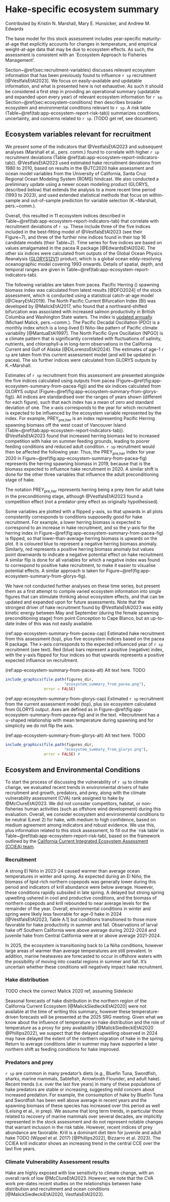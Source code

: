 \newpage

\rfoot{Ecosystem report}

# Hake-specific ecosystem summary {#sec:app-ecosystem-report}

Contributed by Kristin N. Marshall, Mary E. Hunsicker, and Andrew M. Edwards

The base model for this stock assessment includes
year-specific maturity-at-age that explicitly accounts for changes in temperature, and
empirical weight-at-age data that may be due to ecosystem effects. As such, the
assessment is consistent with an `Ecosystem Approach to Fisheries
Management'.

<!-- TODO add ref related to Jenny's talk if Bridget has something. -->

Section~\@ref(sec:recruitment-variables) discusses
relevant ecosystem information that has been previously
found to influence `r sp` recruitment [@VestfalsEtAl2023].
We focus on easily-available and updatable
information, and what is presented here is not exhaustive. As such it should be
considered a first step in providing an operational summary (updatable and
expanded upon every year) of relevant
ecosystem information for `r sp`. Section~\@ref(sec:ecosystem-conditions) then describes
broader ecosystem and environmental conditions relevant to `r sp`. A risk table
(Table~\@ref(tab:app-ecosystem-report-risk-tab)) summarizes conditions, uncertainty,
and concerns related to `r sp`. (TODO get ref, see document).

## Ecosystem variables relevant for recruitment {#sec:recruitment-variables}

We present some of the indicators that @VestfalsEtAl2023
and subsequent analyses (Marshall et al., pers. comm.) found to correlate with
higher
`r sp` recruitment deviations (Table
\@ref(tab:app-ecosystem-report-indicators-tab)).
@VestfalsEtAl2023 used estimated hake recruitment deviations from 1980 to 2010, based on results in
the @JTC2020 hake assessment and ocean model variables from the University of
California, Santa Cruz Regional Ocean Modeling System (ROMS) hindcast. We also conducted a preliminary update using
a newer ocean modeling product (GLORYS, described below) that extends the analysis to a more
recent time period (1993 to 2023), and used extended statistical methods that focus
on within-sample and out-of-sample prediction for variable selection
(K.~Marshall, pers.~comm.).

\begin{table}[hbp]
\centering
\caption{\label{tab:app-ecosystem-report-indicators-tab}Descriptions of easily
available ecosystem variables that were found to influence `r sp`
recruitment either by Vestfals et al. (2023) or our updated analyses (unpublished).
Variables are in order of life-history stage, following Table~A1 of Vestfals et
al. (2023); see that reference for full details. Shelf break is considered
between 100 and 2,000~m isobaths, defining the longitudinal extent for several
variables. The first subscripts refer to life-history stage
(`pre` is preconditioning, while JA is Jan-Apr, in the egg to late larvae stage).}
\centering
\fontsize{10}{12}\selectfont
\begin{tabular}[t]{p{3cm}p{6cm}p{6cm}}
\toprule
Abbreviation~of variable & Definition & Effect on recruitment; expectation for an increase in
variable\\
\midrule

PREY$_{\mbox{pre,her}}$ & Pacific Herring spawning biomass off the west coast of
Vancouver Island & Increased competition with herring on summer feeding grounds
leads to poorer feeding conditions and reduced adult condition;
$\downarrow$ recruitment the following year\\

BI$_{\mbox{pre}}$ & North Pacific Current Bifurcation Index & Northward-shifted
bifurcation leads to increased advection of prey southwards, leading to poorer
feeding conditions off British Columbia, Washington, and Oregon, and reduced
adult condition;
$\downarrow$ recruitment the following year\\

PDO$_{\mbox{pre}}$ & Pacific Decadal Oscillation during preconditioning (Apr-Sep) & Indicator of basin-scale
processes, negative phase linked to higher productivity and improved adult condition (Apr-Sep);
$\downarrow$ recruitment the following year\\

NPGO$_{\mbox{pre}}$ & North Pacific Gyre Oscillation during preconditioning
(Apr-Sep) & Indicator of basin-scale
processes, positive phase linked to higher nutrient concentrations and
productivity, and improved adult condition;
$\uparrow$ recruitment the following year\\

TEMP$_{\mbox{spawn}}$ & Mean temperature during spawning (shelf break,
Jan-Mar, 130-500~m depth, 31-36~\textdegree~N) &
At higher temperatures, fish are less likely to spawn but growth rate of larvae
increases;
$\cup$-shaped relationship with recruitment that year\\

AST$_{\mbox{eggs}}$ & Net along-shore transport (shelf break,
Jan-Mar, 40-60~m depth, 31-36~\textdegree~N)
& Increased northward advection away from juvenile nursery areas decreases
recruitment; $\downarrow$ recruitment that year\\

MLD$_{\mbox{yolk}}$ & Mean mixed layer depth (shelf break
Jan-Apr, 31-36~\textdegree~N)
& Larvae aggregate at base of mixed layer so mixed layer depth may limit how far
they rise in the water column affecting later transport; $\downarrow$ recruitment that year\\

SSH$_{\mbox{JA.c}}$ & Average sea-surface
height off California as an indicator of basin-scale processes (from coast to
30~km offshore, Jan-Apr, 34.5-42.5~\textdegree~N) &
$\uparrow$ recruitment that year\\

MLD$_{\mbox{latelarv}}$ & Mean mixed layer depth (shelf break
Mar-Jun, 31-37~\textdegree~N)
& Larvae aggregate at base of mixed layer so mixed layer depth may limit how far they rise in the
water column affecting later transport; $\uparrow$ recruitment that year\\

PU$_{\mbox{latelarv}}$ & Strength of poleward undercurrent (from coast to 275~m isobath,
Mar-Jun, 75-275~m depth, 33.5-34.5~\textdegree~N)
& Increased northward
advection away from juvenile nursery areas decreases recruitment; $\downarrow$ recruitment that year \\

PRED$_{\mbox{age0.age1hake}}$ & Biomass of age-1 Pacific Hake (from this stock assessment)
& Age-1 hake predate on pelagic juveniles (roughly Apr-Sep); $\downarrow$ recruitment that year \\

\bottomrule
\end{tabular}
\end{table}

Overall, this resulted in 11 ecosystem indices described in Table~\@ref(tab:app-ecosystem-report-indicators-tab) that correlate with recruitment deviations of `r sp`. These include three of the five indices included in
the best-fitting model of @VestfalsEtAl2023 (see their Figure~7), and three of
the further nine indices found in their top 16 candidate models (their
Table~2).
Time series for five indices are based on values amalgamated in the pacea R
package [@EdwardsEtAl2024]. The other six indices
were calculated from outputs of the Global
Ocean Physics Reanalysis ([GLORYS12V1]((https://data.marine.copernicus.eu/product/GLOBAL_MULTIYEAR_PHY_001_030/description))) product, which is a global ocean
eddy-resolving oceanographic model covering 1993 onwards. Details of spatial,
depth, and temporal ranges are given in Table~\@ref(tab:app-ecosystem-report-indicators-tab).

The following variables are taken from pacea. Pacific Herring (\emph{Clupea pallasii}) spawning biomass index was
calculated from latest results [@DFO2024] of the stock assessment, which is conducted using
a statistical catch-at-age model [@ClearyEtAl2019]. The North Pacific Current
Bifurcation Index (BI) was developed by @MalickEtAl2017, who found that a northward-shifted bifurcation was
associated with increased salmon productivity in British Columbia and
Washington State waters. The index is
[updated annually](https://github.com/michaelmalick/bifurcation-index/) (Michael
Malick, pers.~comm.).
The Pacific Decadal Oscillation (PDO) is a monthly index which is a long-lived
El Niño-like pattern of Pacific climate variability [@MantuaEtAl1997].
The North Pacific Gyre Oscillation (NPGO) is a climate pattern
that is significantly correlated with fluctuations of salinity,
nutrients, and chlorophyll-a in long-term observations in the
California Current and Gulf of Alaska [@DiLorenzoEtAl2024].
The estimates of age-1 `r sp` are taken from this current assessment model (and will
be updated in pacea). The six further indices were calculated from
GLORYS outputs by K.~Marshall.

Estimates of `r sp` recruitment from this assessment are presented alongside the
five indices calculated using outputs from pacea
(Figure~\@ref(fig:app-ecosystem-summary-from-pacea-fig))
and the six indices calculated from GLORYS output
(Figure~\@ref(fig:app-ecosystem-summary-from-glorys-fig)).
All indices are standardised over the ranges of years shown (different for each
figure), such that each index has a mean of zero and standard deviation of
one. The x-axis corresponds to the year for which recruitment is expected to be
influenced by the ecosystem variable represented by the index. For example,
PREY$_{\mbox{pre,her}}$ is an index representing Pacific Herring spawning biomass off the west coast of
Vancouver Island (Table~\@ref(tab:app-ecosystem-report-indicators-tab)). @VestfalsEtAl2023 found that increased herring biomass led to
increased competition with hake on summer feeding grounds, leading to poorer
feeding conditions and reduced adult condition. `r sp` recruitment would then be
affected the following year. Thus, the PREY$_{\mbox{pre,her}}$ index for year 2020 in
Figure~\@ref(fig:app-ecosystem-summary-from-pacea-fig)
represents the herring spawning biomass in 2019, because that is the biomass
expected to influence hake recruitment in 2020. A similar shift is done for the
other three variables that influence the adult preconditioning stage of hake.

The notation PREY$_{\mbox{pre,her}}$ represents herring being a prey item for
adult hake in the preconditioning stage, although @VestfalsEtAl2023 found a
competition effect (not a predator-prey effect as originally hypothesised).

Some variables are plotted with a flipped y-axis, so that upwards in all plots
consistently corresponds to conditions supposedly good for hake recruitment.
For example, a lower herring biomass is expected to correspond to an increase in hake
recruitment, and so the y-axis for the herring index in
Figure~\@ref(fig:app-ecosystem-summary-from-pacea-fig)
is flipped, so that lower-than-average herring biomass is upwards on the
plot. It is coloured blue to represent a negative herring biomass
anomaly. Similarly, red represents a positive herring biomass anomaly but
values point downwards to indicate a negative potential effect on hake
recruitment. A similar flip is done for all variables for which a negative index
was found to
correspond to positive hake recruitment, to make it easier to
visualise potential effects. A similar approach is taken for
Figure~\@ref(fig:app-ecosystem-summary-from-glorys-fig).

We have not conducted further analyses on these time series, but present them as
a first attempt to compile varied ecosystem information into single figures that
can
stimulate thinking about ecosystem effects, and
that can be updated and expanded upon for future assessments. Note that the
strongest driver of hake recruitment found by
@VestfalsEtAl2023 was eddy kinetic energy between May and September (during the
female spawning preconditioning stage) from point Conception to Cape Blanco, but
an up-to-date index of this was not easily available.

<!-- Figures currently built in pacea/R-temp/ecosystem-summary-hake-make-figures.R on dev-andy branch -->

(ref:app-ecosystem-summary-from-pacea-cap) Estimated hake recruitment from this assessment (top), plus five ecosystem indices
based on the pacea R package. The x-axis corresponds to the
expected influenced year
of `r sp` recruitment (see
text). Red (blue) bars represent a positive (negative) index, with the y-axis flipped for four
indices so that
upwards represents a positive expected influence on recruitment.

(ref:app-ecosystem-summary-from-pacea-alt) Alt text here. TODO

```r

include_graphics(file.path(figures_dir,
                          "ecosystem_summary_from_pacea.png"),
                 error = FALSE)
```

(ref:app-ecosystem-summary-from-glorys-cap) Estimated `r sp` recruitment from
the current assessment model (top), plus six ecosystem calculated from GLORYS
output. Axes are defined as in
Figure~\@ref(fig:app-ecosystem-summary-from-pacea-fig) and in the
text. *Recruitment has a $\cup$-shaped relationship
with mean temperature during spawning and for simplicity we do not flip the axis.

(ref:app-ecosystem-summary-from-glorys-alt) Alt text here. TODO

```r

include_graphics(file.path(figures_dir,
                          "ecosystem_summary_from_glorys.png"),
                 error = FALSE) #
```

\clearpage

\begin{table}[tbp]
\centering
\caption{\label{tab:app-ecosystem-report-risk-tab}
`Risk table' for Pacific Hake, to document ecosystem and climate factors
potentially affecting stock productivity and uncertainty or other concerns
arising from the stock assessment (see text). Level~1 is a favourable ranking,
Level~2 neutral, and Level~3 is unfavourable. CVA is the Climate Variability
Assessment approach (McClure et al., 2023).}
\centering
\fontsize{10}{12}\selectfont
\begin{tabular}[t]{p{5cm}p{5cm}p{5cm}}
\toprule
Ecosystem and environmental conditions & Assessment data inputs &
Assessment model fits and structural uncertainty\\
\midrule
\begin{itemize}
  \itemindent = -8pt
  \item Recruitment: 2021-2024 recruitment indicators neutral to favorable
  \item Prey: favorable (krill, juvenile hake)
  \item Predators: unfavorable (increasing)
  \item CVA rank: low
  \end{itemize}
  &
  \begin{itemize}
  \itemindent = -8pt
  \item Very reliable catch reporting
  \item Generally well-sampled fishery-dependent and \protect{-independent} age
  compositions
  \item Informative age-2+ fishery-independent survey biomass index every other
  year
  \item Informative age-1 recruitment index every other year
  \item Includes externally estimated time-varying weight-at-age (growth) and
  time-varying and temperature-dependent maturity (fecundity) as data inputs
  \end{itemize}
  &
  \begin{itemize}
  \itemindent = -8pt
  \item Fully Bayesian stock assessment, integrating over multiple sources of
  parametric uncertainty
  \item High recruitment variability and no information on recent recruitment in
  assessment model from 2023 onwards, given no survey in 2024
  \item Key demographics estimated using priors (natural mortality and
  steepness)
  \item Clear identity of large cohorts after at least age-3
  \item Model fits well to age compositions, though occasionally at the expense
  of the survey index of abundance
  \item Uncertain how changes in the distribution of fishing relate to migration
  patterns and stock abundance
  \end{itemize} \\
\hline
Level~2 (medium agreement, robust evidence) & Level~1 & Level 2\\
\bottomrule
\end{tabular}
\end{table}

## Ecosystem and Environmental Conditions {#sec:ecosystem-conditions}

To start the process of discussing the vulnerability of `r sp` to climate change,
we evaluated recent trends in environmental drivers of hake recruitment and
growth, predators, and prey, along with the climate vulnerability assessment
(CVA) rank assigned to hake by @McClureEtAl2023. We did not consider
competitors, habitat, or non-fisheries human activities (such as offshore wind
development) during this evaluation. Overall, we consider ecosystem and
environmental conditions to be neutral (Level 2) for hake, with medium to high
confidence, based on medium agreement among indicators and robust evidence.
We use this, plus information related to this stock assessment, to fill out
the `risk table'
in Table~\@ref(tab:app-ecosystem-report-risk-tab), based on the framework
outlined by the [California Current Integrated Ecosystem Assessment (CCIEA) team](https://www.pcouncil.org/documents/2024/07/review-material-cciea-team-report-on-fep-initiative-4.pdf/).


### Recruitment

A strong El Niño in 2023-24 caused warmer than average ocean temperatures in
winter and spring. As expected during an El Niño, the biomass of lipid-rich
northern copepods was generally lower during this period and indicators of krill
abundance were below average. However, these conditions rapidly subsided in late
spring. A delayed but strong spring upwelling ushered in cool and productive
conditions, and the biomass of northern copepods and krill rebounded to near
average levels for the remainder of the year. Overall, environmental conditions
in winter and spring were likely less favorable for age-0 hake in 2024
[@VestfalsEtAl2023, Table A.1] but conditions transitioned to those more favorable for
hake productivity in summer and fall. Observations of larval hake off Southern
California were above average during 2022-2024 and juvenile hake from Central
California were at or above average 2021-2024.

In 2025, the ecosystem is transitioning back to La Niña conditions, however
large areas of warmer than average temperatures are still prevalent. In
addition, marine heatwaves are forecasted to occur in offshore waters with the
possibility of moving into coastal regions in summer and fall. It’s uncertain
whether these conditions will negatively impact hake recruitment.

### Hake distribution

TODO check the correct Malick 2020 ref, assuming Sidelecki

Seasonal forecasts of hake distribution in the northern region of the California
Current Ecosystem
[@MalickSiedleckiEtAl2020] were not available at the time of writing this
summary, however these temperature-driven forecasts will be presented at the
2025 SRG meeting. Given what we know about the influence of temperature on hake
distribution and the role of temperature as a proxy for prey availability
[@MalickSiedleckiEtAl2020 @Phillips2022], we suspect that the delayed
upwelling observed in 2024 may have delayed the extent of the northern migration
of hake in the spring. Return to average conditions later in summer may have
supported a later northern shift as feeding conditions for hake improved.

### Predators and prey

`r sp` are common in many predator's diets (e.g., Bluefin Tuna, Swordfish,
sharks, marine mammals, Sablefish, Arrowtooth Flounder, and adult hake). Recent
trends (i.e. over the last five years) in many of these populations of hake
predators are stable or increasing, suggesting mild concern about increased
predation. For example, the consumption of hake by Bluefin Tuna and Swordfish
has been well above average in recent years and the spawning biomass of these
species has increased over this period as well (Leising et al., in prep). We
assume that long term trends, in particular those related to recovery of marine
mammals over several decades, are implicitly represented in the stock assessment
and do not represent notable changes that warrant inclusion in the risk
table. However, recent indices of prey abundance are favorable. Krill is a
dominant diet item for juvenile and adult hake TODO (Wippel et al. 2017)
[@Phillips2022], Bizzarro et al. 2023). The CCIEA krill indicator shows an
increasing trend in the central CCE over the last five years.

### Climate Vulnerability Assessment results

Hake are highly exposed with low sensitivity to climate change, with an overall
rank of low @McClureEtAl2023. However, we note that the CVA work pre-dates
recent studies on the relationships between hake distribution and recruitment
and ocean conditions [@MalickSiedleckiEtAl2020, VestfalsEtAl2023].

\clearpage
